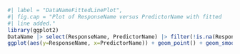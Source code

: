 
```r
#| label = "DataNameFittedLinePlot",
#| fig.cap = "Plot of ResponseName versus PredictorName with fitted
#| line added."
library(ggplot2)
DataName |> select(ResponseName, PredictorName) |> filter(!is.na(ResponseName), !is.na(PredictorName)) |>
ggplot(aes(y=ResponseName, x=PredictorName)) + geom_point() + geom_smooth(method="lm")
```


